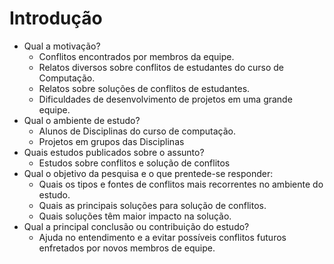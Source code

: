 # Introdução

- Qual a motivação?
    - Conflitos encontrados por membros da equipe.
    - Relatos diversos sobre conflitos de estudantes do curso de Computação.
    - Relatos sobre soluções de conflitos de estudantes.
    - Dificuldades de desenvolvimento de projetos em uma grande equipe.
- Qual o ambiente de estudo?
    - Alunos de Disciplinas do curso de computação.
    - Projetos em grupos das Disciplinas
- Quais estudos publicados sobre o assunto?
    - Estudos sobre conflitos e solução de conflitos
- Qual o objetivo da pesquisa e o que prentede-se responder:
    - Quais os tipos e fontes de conflitos mais recorrentes no ambiente do estudo.
    - Quais as principais soluções para solução de conflitos.
    - Quais soluções têm maior impacto na solução.
- Qual a principal conclusão ou contribuição do estudo?
    - Ajuda no entendimento e a evitar possíveis conflitos futuros enfretados por novos membros de equipe.